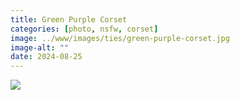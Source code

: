 ```yaml
---
title: Green Purple Corset
categories: [photo, nsfw, corset]
image: ../www/images/ties/green-purple-corset.jpg
image-alt: ""
date: 2024-08-25
---
```


![](../www/images/ties/green-purple-corset.jpg)

